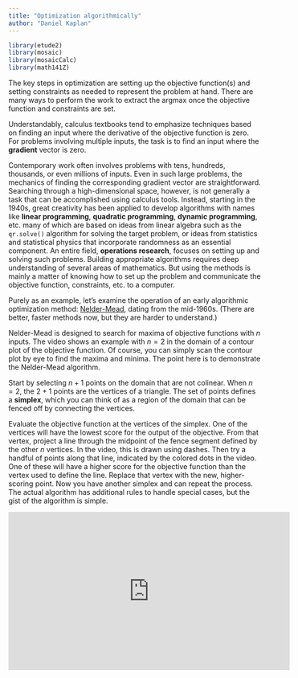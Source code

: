 ```yaml
---
title: "Optimization algorithmically"
author: "Daniel Kaplan"
---
```


```r
library(etude2)
library(mosaic)
library(mosaicCalc)
library(math141Z)
```

The key steps in optimization are setting up the objective function(s) and setting constraints as needed to represent the problem at hand. There are many ways to perform the work to extract the argmax once the objective function and constraints are set.

Understandably, calculus textbooks tend to emphasize techniques based on finding an input where the derivative of the objective function is zero. For problems involving multiple inputs, the task is to find an input where the **gradient** vector is zero. 

Contemporary work often involves problems with tens, hundreds, thousands, or even millions of inputs. Even in such large problems, the mechanics of finding the corresponding gradient vector are straightforward. Searching through a high-dimensional space, however, is not generally a task that can be accomplished using calculus tools. Instead, starting in the 1940s, great creativity has been applied to develop algorithms with names like **linear programming**, **quadratic programming**, **dynamic programming**, etc. many of which are based on ideas from linear algebra such as the `qr.solve()` algorithm for solving the target problem, or ideas from statistics and statistical physics that incorporate randomness as an essential component. An entire field, **operations research**, focuses on setting up and solving such problems. Building appropriate algorithms requires deep understanding of several areas of mathematics. But using the methods is mainly a matter of knowing how to set up the problem and communicate the objective function, constraints, etc. to a computer.

Purely as an example, let's examine the operation of an early algorithmic optimization method: [Nelder-Mead](https://en.wikipedia.org/wiki/Nelder%E2%80%93Mead_method), dating from the mid-1960s. (There are better, faster methods now, but they are harder to understand.)

Nelder-Mead is designed to search for maxima of objective functions with $n$ inputs. The video shows an example with $n=2$ in the domain of a contour plot of the objective function. Of course, you can simply scan the contour plot by eye to find the maxima and minima. The point here is to demonstrate the Nelder-Mead algorithm.

Start by selecting $n+1$ points on the domain that are not colinear. When $n=2$, the $2+1$ points are the vertices of a triangle. The set of points defines a **simplex**, which you can think of as a region of the domain that can be fenced off by connecting the vertices.

Evaluate the objective function at the vertices of the simplex. One of the vertices will have the lowest score for the output of the objective. From that vertex, project a line through the midpoint of the fence segment defined by the other $n$ vertices. In the video, this is drawn using dashes. Then try a handful of points along that line, indicated by the colored dots in the video. One of these will have a higher score for the objective function than the vertex used to define the line. Replace that vertex with the new, higher-scoring point. Now you have another simplex and can repeat the process. The actual algorithm has additional rules to handle special cases, but the gist of the algorithm is simple.

<iframe width="560" height="315" src="https://www.youtube.com/embed/j2gcuRVbwR0" title="YouTube video player" frameborder="0" allow="accelerometer; autoplay; clipboard-write; encrypted-media; gyroscope; picture-in-picture" allowfullscreen></iframe>

<!--

As we near the end of CalcZ, we can look forward to using the concepts of calculus to address questions in a wide variety of fields. It's helpful to look at the process of "using calculus" as the interaction of four components: 

i. **Modeling**, where a situation of interest is translated into mathematical terms. In calculus, this often means selecting relevant input quantities, constructing one or more functions that relate these inputs to an output in a way that represents faithfully the situation of interest.

ii. **Process design** in which we determine how the as-yet-unknown information we seek can be related to the functions we've constructed. Then we translate this into  a sequence of standard operations---e.g. differentiation, anti-differentiation, computing a definite integral, finding zeros, optimization, solving the linear combination target problem, finding a solution to a differential equation, etc.---that will reveal the information we seek.

iii. **Work**, that is, applying intellectual effort to carry out reliably the operations of our designed process.

iv. **"Product testing"**, that is, checking the result of (iii) to determine if it is mathematically correct and that it genuinely addresses the question in the field of interest.



These three components interact in complicated ways. Much of the tasks of problem solving consists of *iteratively* making proposals for (i) and (ii), applying (iii), recognizing that something went wrong, diagnosing the problem, modifying (i) and (ii) accordingly, and, almost inevitably, continuing around the loop.

-->


